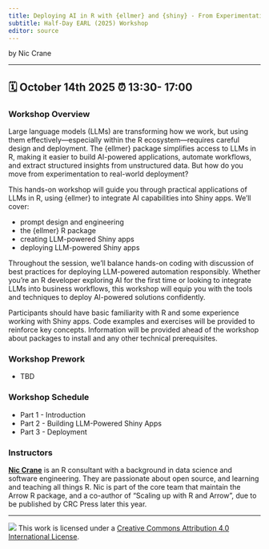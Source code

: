 ```yaml
---
title: Deploying AI in R with {ellmer} and {shiny} - From Experimentation to Production
subtitle: Half-Day EARL (2025) Workshop
editor: source
---
```


by Nic Crane

------------------------------------------------------------------------

## 🗓 October 14th 2025 ⏰ 13:30- 17:00 

### Workshop Overview

Large language models (LLMs) are transforming how we work, but using them effectively—especially within the R ecosystem—requires careful design and deployment. The {ellmer} package simplifies access to LLMs in R, making it easier to build AI-powered applications, automate workflows, and extract structured insights from unstructured data. But how do you move from experimentation to real-world deployment?

This hands-on workshop will guide you through practical applications of LLMs in R, using {ellmer} to integrate AI capabilities into Shiny apps. We’ll cover:

-   prompt design and engineering
-   the {ellmer} R package
-   creating LLM-powered Shiny apps
-   deploying LLM-powered Shiny apps

Throughout the session, we'll balance hands-on coding with discussion of best practices for deploying LLM-powered automation responsibly. Whether you're an R developer exploring AI for the first time or looking to integrate LLMs into business workflows, this workshop will equip you with the tools and techniques to deploy AI-powered solutions confidently.

Participants should have basic familiarity with R and some experience working with Shiny apps. Code examples and exercises will be provided to reinforce key concepts. Information will be provided ahead of the workshop about packages to install and any other technical prerequisites.

### Workshop Prework

* TBD

### Workshop Schedule

* Part 1 - Introduction
* Part 2 - Building LLM-Powered Shiny Apps
* Part 3 - Deployment

### Instructors

[**Nic Crane**](https://niccrane.com) is an R consultant with a background in data science and software engineering. They are passionate about open source, and learning and teaching all things R. Nic is part of the core team that maintain the Arrow R package, and a co-author of "Scaling up with R and Arrow", due to be published by CRC Press later this year.

------------------------------------------------------------------------

![](https://i.creativecommons.org/l/by/4.0/88x31.png) This work is licensed under a [Creative Commons Attribution 4.0 International License](https://creativecommons.org/licenses/by/4.0/).
